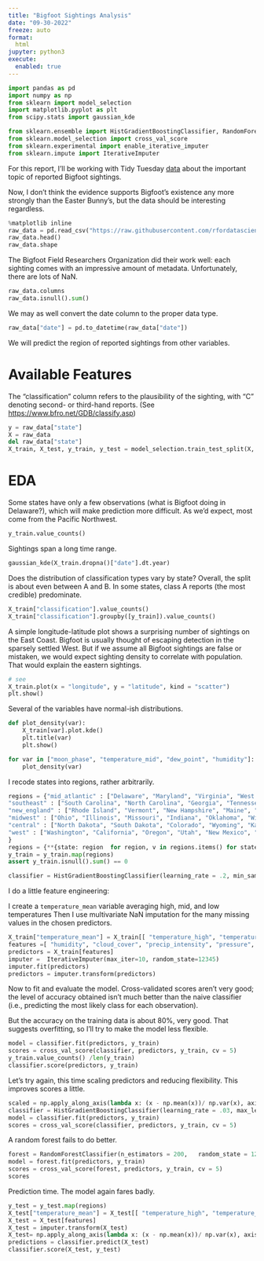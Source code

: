 ```yaml
---
title: "Bigfoot Sightings Analysis"
date: "09-30-2022"
freeze: auto
format:
  html
jupyter: python3
execute: 
  enabled: true
---
```


```python
import pandas as pd 
import numpy as np
from sklearn import model_selection
import matplotlib.pyplot as plt
from scipy.stats import gaussian_kde

from sklearn.ensemble import HistGradientBoostingClassifier, RandomForestClassifier
from sklearn.model_selection import cross_val_score
from sklearn.experimental import enable_iterative_imputer
from sklearn.impute import IterativeImputer
```

For this report, I'll be working with Tidy Tuesday [data](https://github.com/rfordatascience/tidytuesday/tree/master/data/2022/2022-09-13) about the important topic of reported Bigfoot sightings. 

Now, I don't think the evidence supports Bigfoot's existence any more strongly than the Easter Bunny's, but the data should be interesting regardless.

```python
%matplotlib inline
raw_data = pd.read_csv("https://raw.githubusercontent.com/rfordatascience/tidytuesday/master/data/2022/2022-09-13/bigfoot.csv")
raw_data.head() 
raw_data.shape
```

The Bigfoot Field Researchers Organization did their work well: each sighting comes with an impressive amount of metadata. Unfortunately, there are 
lots of NaN.

```python
raw_data.columns
raw_data.isnull().sum()
```

We may as well convert the date column to the proper data type.
```python
raw_data["date"] = pd.to_datetime(raw_data["date"])
```

We will predict the region of reported sightings from other variables. 

# Available Features

The "classification" column refers to the 
plausibility of the sighting, with "C" denoting 
second- or third-hand reports. (See [https://www.bfro.net/GDB/classify.asp](https://www.bfro.net/GDB/classify.asp))

```python
y = raw_data["state"]
X = raw_data
del raw_data["state"]
X_train, X_test, y_train, y_test = model_selection.train_test_split(X, y, test_size = .25, random_state = 12345)
```

# EDA 

Some states have only a few observations (what is Bigfoot doing in Delaware?), which will make prediction more difficult. As we'd expect, most come from the Pacific Northwest.

```python
y_train.value_counts()
```

Sightings span a long time range.

```python
gaussian_kde(X_train.dropna()["date"].dt.year)
```

Does the distribution of classification types 
vary by state? Overall, the split is about even between A and B.
In some states, class A reports (the most credible) predominate.
```python
X_train["classification"].value_counts()
X_train["classification"].groupby([y_train]).value_counts()
```

A simple longitude-latitude plot shows a surprising number of sightings on the East Coast. Bigfoot is usually thought of escaping detection in the sparsely settled West.
But if we assume all Bigfoot sightings are false or mistaken, we would expect sighting density to correlate with population. That would explain the eastern sightings.
```python
# see 
X_train.plot(x = "longitude", y = "latitude", kind = "scatter")
plt.show()
```

Several of the variables have normal-ish distributions.
```python
def plot_density(var): 
    X_train[var].plot.kde()
    plt.title(var)
    plt.show()

for var in ["moon_phase", "temperature_mid", "dew_point", "humidity"]: 
    plot_density(var)
```

I recode states into regions, rather arbitrarily.  
```python
regions = {"mid_atlantic" : ["Delaware", "Maryland", "Virginia", "West Virginia", "New Jersey" , "New York", "Pennsylvania"],
"southeast" : ["South Carolina", "North Carolina", "Georgia", "Tennessee", "Kentucky", "Arkansas", "Louisiana", "Alabama" , "Mississippi", "Florida"],
"new_england" : ["Rhode Island", "Vermont", "New Hampshire", "Maine", "Connecticut", "Massachusetts"], 
"midwest" : ["Ohio", "Illinois", "Missouri", "Indiana", "Oklahoma", "Wisconsin", "Nebraska", "Iowa", "Michigan"], 
"central" : ["North Dakota", "South Dakota", "Colorado", "Wyoming", "Kansas", "Texas", "Minnesota", "Montana"], 
"west" : ["Washington", "California", "Oregon", "Utah", "New Mexico", "Alaska", "Nevada", "Arizona", "Idaho"]
}
regions = {**{state: region  for region, v in regions.items() for state in v}}
y_train = y_train.map(regions)
assert y_train.isnull().sum() == 0

classifier = HistGradientBoostingClassifier(learning_rate = .2, min_samples_leaf = 10, l2_regularization = .05,   verbose =0, random_state = 12345)
```

I do a little feature engineering: 

I create a `temperature_mean` variable 
averaging high, mid, and low temperatures Then I 
use multivariate NaN imputation for the many missing values in the chosen predictors.

```python
X_train["temperature_mean"] = X_train[[ "temperature_high", "temperature_mid", "temperature_low" ]].sum(axis = 1) / 3
features =[ "humidity", "cloud_cover", "precip_intensity", "pressure", "visibility", "precip_probability", "wind_speed" ]
predictors = X_train[features]
imputer =  IterativeImputer(max_iter=10, random_state=12345)
imputer.fit(predictors)
predictors = imputer.transform(predictors)
```

Now to fit and evaluate the model. Cross-validated scores aren't very good; the 
level of accuracy obtained isn't much better than the naive classifier (i.e., 
predicting the most likely class for each observation).

But the accuracy on the training data is about 80%, very good. That suggests overfitting, 
so I'll try to make the model less flexible.
```python
model = classifier.fit(predictors, y_train)
scores = cross_val_score(classifier, predictors, y_train, cv = 5)
y_train.value_counts() /len(y_train)
classifier.score(predictors, y_train)
```

Let's try again, this time scaling predictors and reducing flexibility. This improves scores a little.

```python
scaled = np.apply_along_axis(lambda x: (x - np.mean(x))/ np.var(x), axis = 1, arr = predictors)
classifier = HistGradientBoostingClassifier(learning_rate = .03, max_leaf_nodes = 15, n_iter_no_change = 5, verbose = 0, random_state = 12345)
model = classifier.fit(predictors, y_train)
scores = cross_val_score(classifier, predictors, y_train, cv = 5)
```

A random forest fails to do better.

```python
forest = RandomForestClassifier(n_estimators = 200,   random_state = 12345,  ccp_alpha = 0.1)
model = forest.fit(predictors, y_train)
scores = cross_val_score(forest, predictors, y_train, cv = 5)
scores
```

Prediction time. The model again fares badly.

```python
y_test = y_test.map(regions)
X_test["temperature_mean"] = X_test[[ "temperature_high", "temperature_mid", "temperature_low" ]].sum(axis = 1) / 3
X_test = X_test[features]
X_test = imputer.transform(X_test)
X_test= np.apply_along_axis(lambda x: (x - np.mean(x))/ np.var(x), axis = 1, arr = X_test)
predictions = classifier.predict(X_test)
classifier.score(X_test, y_test)
```


